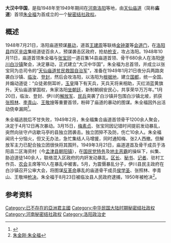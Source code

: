 {{Citation style|time=2017-02-10+00:00}}
{{Infobox Former Country
|native_name            = {{lang|zh|大汉中华国}}
|conventional_long_name = 
|common_name            = 
|
|continent              = 亚洲
|region                 = 东亚
|country                = 中华人民共和国
|era                    = 
|status                 = Unrecognized State
|status_text            = [[秘密结社政权|秘密结社政权]]
|empire                 = 
|government_type        = [[政教合一|政教合一]]<br>[[神权政治|神权政治]]<br>[[君主专制|君主专制]]
|
|life_span              = 
|
|year_start             = 1948年
|year_end               = 1949年
|
|year_exile_start       = 
|year_exile_end         = 
|
|event_start            = 
|date_start             = 10月11日
|event_end              = 
|date_end               = 08月23日
|
|event1                 = 
|date_event1            = 
|event2                 = 
|date_event2            = 
|event3                 = 
|date_event3            = 
|event4                 = 
|date_event4            = 
|
|event_pre              = 
|date_pre               = 
|event_post             = 
|date_post              = 
|
|p1                     = 中华民国
|flag_p1                = Flag of the Republic of China.svg
|
|s1                     = 中华民国
|flag_s1                = Flag of the Republic of China.svg
|
|image_flag             = Flag of None.svg
|flag                   = 
|flag_type              = 国旗
|
|image_coat             = Coats of arms of None.svg
|symbol                 = 
|symbol_type            = 国徽
|symbol_type_article    = 
|
|image_map              = 
|image_map_size         = 
|image_map_caption      = 
|
|capital                = 预定首都：[[洛阳|洛阳]]<br>根据地：[[File:Flag_of_the_Republic_of_China.svg|23px]] [[河南省|河南省]][[洛阳市|洛阳市]]
|capital_exile          = 
|latd =  |latm =  |latNS =  |longd =  |longm =  |longEW = 
|largest_city           = 
|
|national_motto         = 
|national_anthem        = 
|common_languages       = [[汉语|汉语]]
|demonym                = 
|religion               = [[天仙庙道|天仙庙道（庙道）]]
|philosophy             = 
|currency               = [[银圆|银圆]]<br>[[金圆券|金圆券]]<br>[[银圆券|银圆券]]<br>[[人民币|人民币（CNY／RMB）]]
|currency_code          = 
|
|title_leader           = 国家最高领导人
|leader1                = [[总首领|总首领]] [[朱全福|朱全福]]
|year_leader1           = 1948年10月11日－1949年8月23日
|leader2                = 
|year_leader2           = 
|leader3                = 
|year_leader3           = 
|leader4                = 
|year_leader4           = 
|
|title_representative   = 国家元首
|representative1        = [[总首领|总首领]] [[朱全福|朱全福]]
|year_representative1   = 1948年10月11日－1949年8月23日
|representative2        = 
|year_representative2   = 
|representative3        = 
|year_representative3   = 
|representative4        = 
|year_representative4   = 
|
|title_deputy           = 政府首脑
|deputy1                = 
|year_deputy1           = 
|deputy2                = 
|year_deputy2           = 
|deputy3                = 
|year_deputy3           = 
|deputy4                = 
|year_deputy4           = 
|
|legislature            = 
|house1                 = 
|house2                 = 
|
|stat_year1             = 
|stat_area1             = 
|stat_pop1              = 
|stat_year2             = 
|stat_area2             = 
|stat_pop2              = 
|stat_year3             = 
|stat_area3             = 
|stat_pop3              = 
|stat_year4             = 
|stat_area4             = 
|stat_pop4              = 
|stat_year5             = 
|stat_area5             = 
|stat_pop5              = 
|footnotes              = 
|
|utc_offset             = +8
|cctld                  = 
|calling_code           = 
|today                  = {{PRC}}
}}

'''大汉中华国'''，是指1948年至1949年期间在[[河南|河南]][[洛阳|洛阳]]等地，由[[天仙庙道|天仙庙道]]（简称'''庙道'''）首领[[朱全福|朱全福]]为首成立的一个[[秘密结社政权|秘密结社政权]]。

== 概述 ==
1948年7月21日，洛阳庙道预谋[[暴动|暴动]]，道首[[王建周|王建周]]等联络[[金钟罩|金钟罩]]等[[会道门|会道门]]，在[[洛阳县|洛阳县]]四区[[辛店镇_(洛阳市)|辛店]]集结道徒百余人，预谋袭击区政府，抢劫[[枪支|枪支]]，攻占洛阳。1948年10月11日，庙道首领朱全福与[[张宝同|张宝同]]一道召集14县庙道首领、骨干680余人在洛阳[[伊川|伊川]][[白沙镇|白沙镇]]聚会，决定暴动，正式建立“大汉中华国”，朱全福为总首领，并成立以张宝同为总司令的“[[天仙庙道贫民救国自治军|天仙庙道贫民救国自治军]]”，准备在1949年1月21日夜分兵两路突袭白沙镇、[[临汝|临汝]]、[[登封|登封]]，然后会攻洛阳，以洛阳为[[根据地|根据地]]，建立[[国都|国都]]，统一全国。并煽动道徒：“众徒弟侧耳听，[[玉皇|玉皇]]降下有天兵，天兵天将来相助，灭红消蓝黄旗升。天仙庙道掌国权，朱家洛阳[[坐朝廷|坐朝廷]]，新制朝纲安民心，共享荣华万万年。”1月20日，临汝、登封、伊川的[[中国人民解放军|解放军]]、[[民兵|民兵]]突袭了白沙镇并包围白沙镇北坡，抓获[[张照林|张照林]]、[[李青山|李青山]]、[[王敬坤|王敬坤]]等重要首领，粉碎了庙道的暴动的图谋。朱全福因外出活动侥幸漏网<ref name = "本书课题组／著；贺明洲／主编">{{cite book zh | language = zh-hans | author = 本书课题组／著；贺明洲／主编 | title = 《荡涤尘埃：新中国反邪教斗争》>第三章 邪教的罪恶>第四节 对抗政府和法律，妄图建立邪教帝国>一 组织暴乱，阴谋建立邪教帝国>庙道暴乱，妄图建立“大汉中华国” | format =  | url = http://books.google.com.hk/books/about/%E8%8D%A1%E6%B6%A4%E5%B0%98%E5%9F%83.html?id=GmI1AAAACAAJ | date = 2001年12月第1版 | publisher = 郑州大学出版社 | location = 郑州 | id = ISBN 7-81048-540-1 | accessdate = 2001年12月第1次印刷 | pages = 第148页 | archive-date = 2014-03-03 | archive-url = https://web.archive.org/web/20140303212805/http://books.google.com.hk/books/about/%E8%8D%A1%E6%B6%A4%E5%B0%98%E5%9F%83.html?id=GmI1AAAACAAJ | dead-url = no }}</ref>。

朱全福逃脱后不甘失败，1949年2月，朱全福集合庙道首领骨干1200余人聚会，决定于4月12日再次暴动。3月15日，[[梅素贞|梅素贞]]、张宝同因记错时间提前发动暴乱，突然向驻守卢店歇马亭的县独立团袭击。独立团猝不及防，伤亡10余人。朱全福闻讯十分恼火，但又无办法，急忙集结人马增援，同时通知梅、张2人西撤。但解放军主力已配合独立团很快将其围歼。1949年3月21日，庙道道首及骨干成员于洛阳县二区海资村（今[[孟津县|孟津县]][[朝阳镇_(孟津县)|朝阳镇]]），在[[国民党|国民党]][[特务|特务]]及[[地主|地主]][[恶霸|恶霸]]的操纵下，纠集、胁迫道徒140余人，联络混入区政府的内奸发动暴乱。[[区长|区长]]、[[秘书|秘书]]、[[记者|记者]]、驻村工作员、[[农会|农会]]主席等10人在暴乱中被害。5月，为震慑暴乱分子，伊川县民主政府在白沙镇召开公审大会，将图谋[[反革命|反革命]]暴乱的庙道骨干成员[[侯学圣|侯学圣]]、张照林、李青山、王敬坤[[枪决|枪决]]。朱全福于8月23日被临汝县人民政府逮捕，1950年被枪决<ref>[http://www.lydqw.com/DB/Book/200906270004/200906270004/240286.html?keyword=%E4%B8%AD%E5%B2%B3 朱金刚·朱全福]{{dead link|date=2017年12月 |bot=InternetArchiveBot |fix-attempted=yes }}</ref>。

== 参考资料 ==
{{Reflist|2}}

[[Category:已不存在的亞洲君主國|Category:已不存在的亞洲君主國]]
[[Category:中华民国大陆时期秘密结社政权|Category:中华民国大陆时期秘密结社政权]]
[[Category:河南秘密结社政权|Category:河南秘密结社政权]]
[[Category:洛阳政治史|Category:洛阳政治史]]